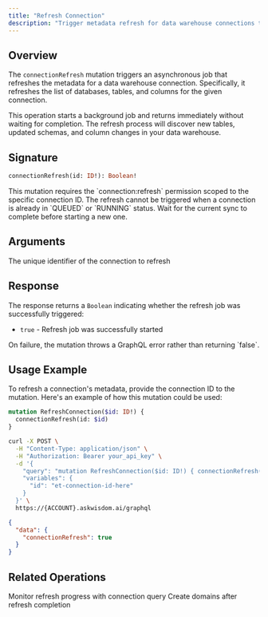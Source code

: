 ```yaml
---
title: "Refresh Connection"
description: "Trigger metadata refresh for data warehouse connections to discover new tables and schemas"
---
```


## Overview

The `connectionRefresh` mutation triggers an asynchronous job that refreshes the metadata for a data warehouse connection. Specifically, it refreshes the list of databases, tables, and columns for the given connection.

This operation starts a background job and returns immediately without waiting for completion. The refresh process will discover new tables, updated schemas, and column changes in your data warehouse.

## Signature

```graphql
connectionRefresh(id: ID!): Boolean!
```

<Note>
  This mutation requires the `connection:refresh` permission scoped to the specific connection ID.
</Note>

<Warning>
  The refresh cannot be triggered when a connection is already in `QUEUED` or `RUNNING` status. Wait for the current sync to complete before starting a new one.
</Warning>

## Arguments

<ParamField path="id" type="ID!" required>
  The unique identifier of the connection to refresh
</ParamField>

## Response

The response returns a `Boolean` indicating whether the refresh job was successfully triggered:

- `true` - Refresh job was successfully started

<Info>
  On failure, the mutation throws a GraphQL error rather than returning `false`.
</Info>

## Usage Example

To refresh a connection's metadata, provide the connection ID to the mutation. Here's an example of how this mutation could be used:

```graphql
mutation RefreshConnection($id: ID!) {
  connectionRefresh(id: $id)
}
```

<RequestExample>

```bash Request
curl -X POST \
  -H "Content-Type: application/json" \
  -H "Authorization: Bearer your_api_key" \
  -d '{
    "query": "mutation RefreshConnection($id: ID!) { connectionRefresh(id: $id) }",
    "variables": {
      "id": "et-connection-id-here"
    }
  }' \
  https://{ACCOUNT}.askwisdom.ai/graphql
```

</RequestExample>

<ResponseExample>

```json Response
{
  "data": {
    "connectionRefresh": true
  }
}
```

</ResponseExample>

## Related Operations

<CardGroup cols={2}>
  <Card title="Check Refresh Status" icon="clock" href="/integrations/graphql-api/queries/connection">
    Monitor refresh progress with connection query
  </Card>
  <Card title="Create Domain" icon="plus" href="/integrations/graphql-api/mutations/domain">
    Create domains after refresh completion
  </Card>
</CardGroup>
